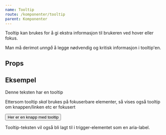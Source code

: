 ```yaml
---
name: Tooltip
route: /komponenter/tooltip
parent: Komponenter
---
```



<PageHeader>
  Tooltip kan brukes for å gi ekstra informasjon til brukeren ved hover eller
  fokus.
</PageHeader>

Man må derimot _unngå_ å legge nødvendig og kritisk informasjon i tooltip'en.

## Props

<Props of={Tooltip} />

## Eksempel

<Playground>
  <Tooltip content="Her er tooltipen" placement="top">
    Denne teksten har en tooltip
  </Tooltip>
</Playground>

Ettersom tooltip _skal_ brukes på fokuserbare elementer, så vises også tooltip om knappen/linken etc er fokusert

<Playground>
  <Tooltip content="Tooltip til knappen" placement="top">
    <button>Her er en knapp med tooltip</button>
  </Tooltip>
</Playground>

Tooltip-teksten vil også bli lagt til i trigger-elementet som en aria-label.
